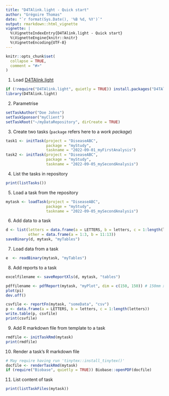 ---
title: "D4TAlink.light - Quick start"
author: "Grégoire Thomas"
date: "`r format(Sys.Date(), '%B %d, %Y')`"
output: rmarkdown::html_vignette
vignette: |
  %\VignetteIndexEntry{D4TAlink.light - Quick start} 
  %\VignetteEngine{knitr::knitr} 
  %\VignetteEncoding{UTF-8}
---

```{r setup, include = FALSE}
knitr::opts_chunk$set(
  collapse = TRUE,
  comment = "#>"
)
```

1. Load [D4TAlink.light](https://bitbucket.org/SQ4/d4talink.light/)
```{r , eval=FALSE}
if (!require("D4TAlink.light", quietly = TRUE)) install.packages("D4TAlink.light")
library(D4TAlink.light)
```

2. Parametrise 
```{r , eval=FALSE}
setTaskAuthor("Doe Johns")
setTaskSponsor("myClient")
setTaskRoot("~/myDataRepository", dirCreate = TRUE)
```

3. Create two tasks (```package``` refers here to a _work package_)
```{r , eval=FALSE}
task1 <- initTask(project = "DiseaseABC", 
                  package = "myStudy", 
                  taskname = "2022-09-01_myFirstAnalysis")
task2 <- initTask(project = "DiseaseABC", 
                  package = "myStudy", 
                  taskname = "2022-09-05_mySecondAnalysis")
```

4. List the tasks in repository
```{r , eval=FALSE}
print(listTasks())             
```

5. Load a task from the repository 
```{r , eval=FALSE}
mytask <- loadTask(project = "DiseaseABC", 
                  package = "myStudy", 
                  taskname = "2022-09-05_mySecondAnalysis")
```

6. Add data to a task
```{r , eval=FALSE}
d <- list(letters = data.frame(a = LETTERS, b = letters, c = 1:length(letters)), 
          other = data.frame(a = 1:3, b = 11:13))
saveBinary(d, mytask, "myTables")
```

7. Load data from a task
```{r , eval=FALSE}
e  <- readBinary(mytask, "myTables")
```

8. Add reports to a task
```{r , eval=FALSE}
excelfilename <- saveReportXls(d, mytask, "tables")

pdffilename <- pdfReport(mytask, "myPlot", dim = c(150, 150)) # 150mm x 150mm
plot(pi)
dev.off()

csvfile <- reportFn(mytask, "someData", "csv")
p <- data.frame(a = LETTERS, b = letters, c = 1:length(letters))
write.table(p, csvfile)
print(csvfile)
```

9. Add R markdown file from template to a task 
```{r , eval=FALSE}
rmdfile <- initTaskRmd(mytask)
print(rmdfile)
```

10. Render a task's R markdown file
```{r , eval=FALSE}
# May require having run 'tinytex::install_tinytex()'
docfile <- renderTaskRmd(mytask) 
if (require("Biobase", quietly = TRUE)) Biobase::openPDF(docfile)
```

11. List content of task 
```{r , eval=FALSE}
print(listTaskFiles(mytask))
```

